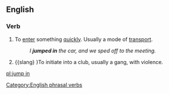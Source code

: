 ==English==

===Verb===
{{infl|en|verb|head=[[jump]] [[in]]}}

# To [[enter]] something [[quickly]]. Usually a mode of [[transport]].
#:''I '''jumped in''' the car, and we sped off to the meeting.''
# {{slang} }To initiate into a club, usually a gang, with violence.
[[Category:English phrasal verbs]]

[[pl:jump in]]